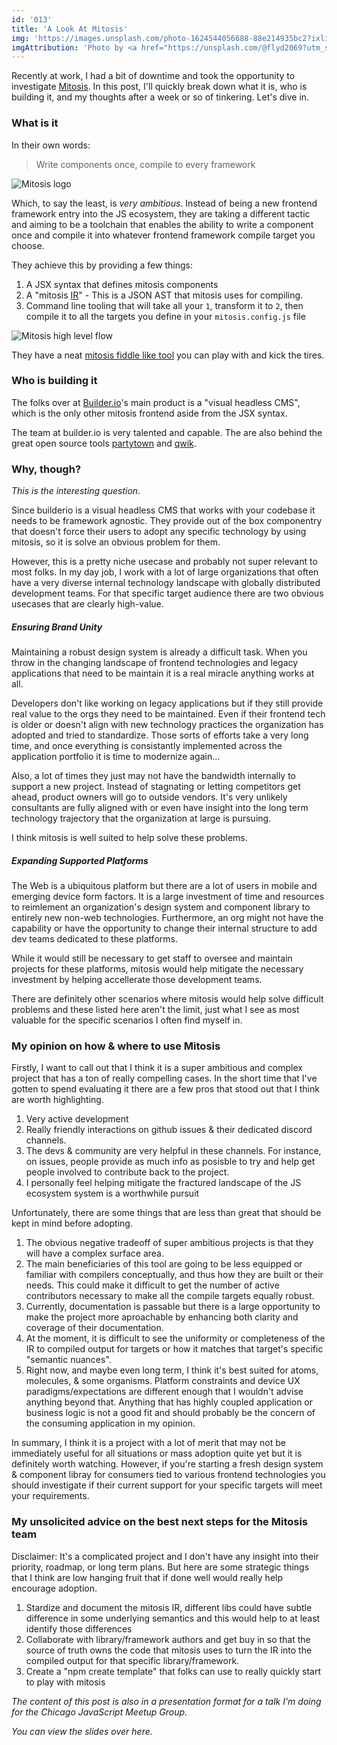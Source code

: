 ```yaml
---
id: '013'
title: 'A Look At Mitosis'
img: 'https://images.unsplash.com/photo-1624544056688-88e214935bc2?ixlib=rb-4.0.3&ixid=MnwxMjA3fDB8MHxwaG90by1wYWdlfHx8fGVufDB8fHx8&auto=format&fit=crop&q=80'
imgAttribution: 'Photo by <a href="https://unsplash.com/@flyd2069?utm_source=unsplash&utm_medium=referral&utm_content=creditCopyText">FLY:D</a> on <a href="https://unsplash.com/photos/NFtyWc2NSTA?utm_source=unsplash&utm_medium=referral&utm_content=creditCopyText">Unsplash</a>'
---
```


Recently at work, I had a bit of downtime and took the opportunity to investigate [Mitosis](https://github.com/builderio/mitosis). In this post, I'll quickly break down what it is, who is building it, and my thoughts after a week or so of tinkering. Let's dive in.

### What is it

In their own words:

> Write components once, compile to every framework

![Mitosis logo](/img/mitosis.png)

Which, to say the least, is _very ambitious_. Instead of being a new frontend framework entry into the JS ecosystem, they are taking a different tactic and aiming to be a toolchain that enables the ability to write a component once and compile it into whatever frontend framework compile target you choose.

They achieve this by providing a few things:

1. A JSX syntax that defines mitosis components
2. A "mitosis [IR](https://en.wikipedia.org/wiki/Intermediate_representation 'Intermediate representation')" - This is a JSON AST that mitosis uses for compiling.
3. Command line tooling that will take all your `1`, transform it to `2`, then compile it to all the targets you define in your `mitosis.config.js` file

![Mitosis high level flow](/img/mitosis-flow.png)

They have a neat [mitosis fiddle like tool](https://mitosis.builder.io/) you can play with and kick the tires.

### Who is building it

The folks over at [Builder.io](https://www.builder.io/)'s main product is a "visual headless CMS", which is the only other mitosis frontend aside from the JSX syntax.

The team at builder.io is very talented and capable. The are also behind the great open source tools [partytown](https://github.com/BuilderIO/partytown) and [qwik](https://github.com/BuilderIO/qwik).

### Why, though?

_This is the interesting question_.

Since builderio is a visual headless CMS that works with your codebase it needs to be framework agnostic. They provide out of the box componentry that doesn't force their users to adopt any specific technology by using mitosis, so it is solve an obvious problem for them.

However, this is a pretty niche usecase and probably not super relevant to most folks. In my day job, I work with a lot of large organizations that often have a very diverse internal technology landscape with globally distributed development teams. For that specific target audience there are two obvious usecases that are clearly high-value.

##### Ensuring Brand Unity

Maintaining a robust design system is already a difficult task. When you throw in the changing landscape of frontend technologies and legacy applications that need to be maintain it is a real miracle anything works at all.

Developers don't like working on legacy applications but if they still provide real value to the orgs they need to be maintained. Even if their frontend tech is older or doesn't align with new technology practices the organization has adopted and tried to standardize. Those sorts of efforts take a very long time, and once everything is consistantly implemented across the application portfolio it is time to modernize again...

Also, a lot of times they just may not have the bandwidth internally to support a new project. Instead of stagnating or letting competitors get ahead, product owners will go to outside vendors. It's very unlikely consultants are fully aligned with or even have insight into the long term technology trajectory that the organization at large is pursuing.

I think mitosis is well suited to help solve these problems.

##### Expanding Supported Platforms

The Web is a ubiquitous platform but there are a lot of users in mobile and emerging device form factors. It is a large investment of time and resources to reimlement an organization's design system and component library to entirely new non-web technologies. Furthermore, an org might not have the capability or have the opportunity to change their internal structure to add dev teams dedicated to these platforms.

While it would still be necessary to get staff to oversee and maintain projects for these platforms, mitosis would help mitigate the necessary investment by helping accellerate those development teams.

There are definitely other scenarios where mitosis would help solve difficult problems and these listed here aren't the limit, just what I see as most valuable for the specific scenarios I often find myself in.

### My opinion on how & where to use Mitosis

Firstly, I want to call out that I think it is a super ambitious and complex project that has a ton of really compelling cases. In the short time that I've gotten to spend evaluating it there are a few pros that stood out that I think are worth highlighting.

1. Very active development
2. Really friendly interactions on github issues & their dedicated discord channels.
3. The devs & community are very helpful in these channels. For instance, on issues, people provide as much info as posisble to try and help get people involved to contribute back to the project.
4. I personally feel helping mitigate the fractured landscape of the JS ecosystem system is a worthwhile pursuit

Unfortunately, there are some things that are less than great that should be kept in mind before adopting.

1. The obvious negative tradeoff of super ambitious projects is that they will have a complex surface area.
2. The main beneficiaries of this tool are going to be less equipped or familiar with compilers conceptually, and thus how they are built or their needs. This could make it difficult to get the number of active contributors necessary to make all the compile targets equally robust.
3. Currently, documentation is passable but there is a large opportunity to make the project more aproachable by enhancing both clarity and coverage of their documentation.
4. At the moment, it is difficult to see the uniformity or completeness of the IR to compiled output for targets or how it matches that target's specific "semantic nuances".
5. Right now, and maybe even long term, I think it's best suited for atoms, molecules, & some organisms. Platform constraints and device UX paradigms/expectations are different enough that I wouldn't advise anything beyond that. Anything that has highly coupled application or business logic is not a good fit and should probably be the concern of the consuming application in my opinion.

In summary, I think it is a project with a lot of merit that may not be immediately useful for all situations or mass adoption quite yet but it is definitely worth watching. However, if you're starting a fresh design system & component libray for consumers tied to various frontend technologies you should investigate if their current support for your specific targets will meet your requirements.

### My unsolicited advice on the best next steps for the Mitosis team

Disclaimer: It's a complicated project and I don't have any insight into their priority, roadmap, or long term plans. But here are some strategic things that I think are low hanging fruit that if done well would really help encourage adoption.

1. Stardize and document the mitosis IR, different libs could have subtle difference in some underlying semantics and this would help to at least identify those differences
2. Collaborate with library/framework authors and get buy in so that the source of truth owns the code that mitosis uses to turn the IR into the compiled output for that specific library/framework.
3. Create a "npm create template" that folks can use to really quickly start to play with mitosis

_The content of this post is also in a presentation format for <Link href="https://www.meetup.com/js-chi/events/288515502/">a talk</Link> I'm doing for the <Link href="https://www.meetup.com/js-chi/">Chicago JavaScript Meetup Group</Link>._

_You can view the slides over <Link href="/talks/exploring-mitosis">here</Link>._
